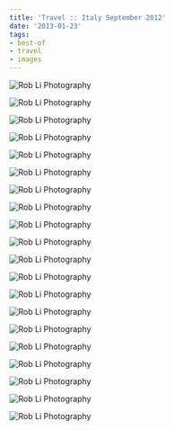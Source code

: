 ```yaml
---
title: 'Travel :: Italy September 2012'
date: '2013-01-23'
tags:
- best-of
- travel
- images
---
```


![Rob Li Photography][image-1]

![Rob Li Photography][image-2] 

![Rob Li Photography][image-3] 

![Rob Li Photography][image-4] 

![Rob Li Photography][image-5] 

![Rob Li Photography][image-6] 

![Rob Li Photography][image-7] 

![Rob Li Photography][image-8] 

![Rob Li Photography][image-9] 

![Rob Li Photography][image-10] 

![Rob Li Photography][image-11] 

![Rob Li Photography][image-12] 

![Rob Li Photography][image-13] 

![Rob Li Photography][image-14] 

![Rob Li Photography][image-15] 

![Rob Li Photography][image-16] 

![Rob Li Photography][image-17] 

![Rob Li Photography][image-18] 

![Rob Li Photography][image-19] 

![Rob Li Photography][image-20]

[image-1]:	/images/2013/01/italy_01_of_20.jpg
[image-2]:	/images/2013/01/italy_02_of_20.jpg
[image-3]:	/images/2013/01/italy_03_of_20.jpg
[image-4]:	/images/2013/01/italy_04_of_20.jpg
[image-5]:	/images/2013/01/italy_05_of_20.jpg
[image-6]:	/images/2013/01/italy_06_of_20.jpg
[image-7]:	/images/2013/01/italy_07_of_20.jpg
[image-8]:	/images/2013/01/italy_08_of_20.jpg
[image-9]:	/images/2013/01/italy_09_of_20.jpg
[image-10]:	/images/2013/01/italy_10_of_20.jpg
[image-11]:	/images/2013/01/italy_11_of_20.jpg
[image-12]:	/images/2013/01/italy_12_of_20.jpg
[image-13]:	/images/2013/01/italy_13_of_20.jpg
[image-14]:	/images/2013/01/italy_14_of_20.jpg
[image-15]:	/images/2013/01/italy_15_of_20.jpg
[image-16]:	/images/2013/01/italy_16_of_20.jpg
[image-17]:	/images/2013/01/italy_17_of_20.jpg
[image-18]:	/images/2013/01/italy_18_of_20.jpg
[image-19]:	/images/2013/01/italy_19_of_20.jpg
[image-20]:	/images/2013/01/italy_20_of_20.jpg